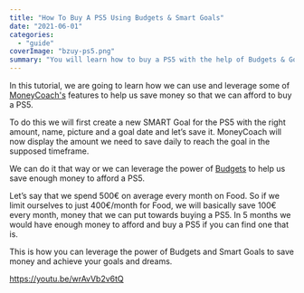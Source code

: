 ```yaml
---
title: "How To Buy A PS5 Using Budgets & Smart Goals"
date: "2021-06-01"
categories: 
  - "guide"
coverImage: "bzuy-ps5.png"
summary: "You will learn how to buy a PS5 with the help of Budgets & Goals."
---
```


In this tutorial, we are going to learn how we can use and leverage some of [MoneyCoach's](https://apps.apple.com/app/apple-store/id989642198) features to help us save money so that we can afford to buy a PS5. 

To do this we will first create a new SMART Goal for the PS5 with the right amount, name, picture and a goal date and let’s save it. MoneyCoach will now display the amount we need to save daily to reach the goal in the supposed timeframe.

We can do it that way or we can leverage the power of [Budgets](https://moneycoach.ai/five-clever-ways-to-save-money-this-valentines-day/) to help us save enough money to afford a PS5.

Let’s say that we spend 500€ on average every month on Food. So if we limit ourselves to just 400€/month for Food, we will basically save 100€ every month, money that we can put towards buying a PS5. In 5 months we would have enough money to afford and buy a PS5 if you can find one that is.

This is how you can leverage the power of Budgets and Smart Goals to save money and achieve your goals and dreams.

https://youtu.be/wrAvVb2v6tQ
